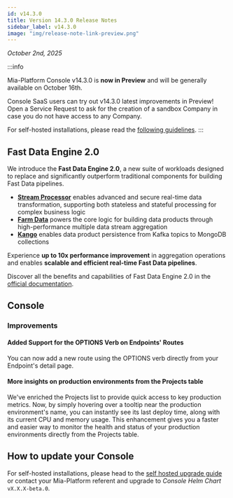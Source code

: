 ```yaml
---
id: v14.3.0
title: Version 14.3.0 Release Notes
sidebar_label: v14.3.0
image: "img/release-note-link-preview.png"
---
```


_October 2nd, 2025_

:::info

Mia-Platform Console v14.3.0 is **now in Preview** and will be generally available on October 16th.

Console SaaS users can try out v14.3.0 latest improvements in Preview! Open a Service Request to ask for the creation of a sandbox Company in case you do not have access to any Company.

For self-hosted installations, please read the [following guidelines](#how-to-update-your-console).
:::

## Fast Data Engine 2.0

We introduce the **Fast Data Engine 2.0**, a new suite of workloads designed to replace and significantly outperform traditional components for building Fast Data pipelines.

- **[Stream Processor](/products/fast_data/fast_data_engine_v2/stream_processor/10_Overview.md)** enables advanced and secure real-time data transformation, supporting both stateless and stateful processing for complex business logic
- **[Farm Data](/products/fast_data/fast_data_engine_v2/farm_data/10_Overview.md)** powers the core logic for building data products through high-performance multiple data stream aggregation
- **[Kango](/products/fast_data/fast_data_engine_v2/kango/10_Overview.md)** enables data product persistence from Kafka topics to MongoDB collections

Experience **up to 10x performance improvement** in aggregation operations and enables **scalable and efficient real-time Fast Data pipelines**.

Discover all the benefits and capabilities of Fast Data Engine 2.0 in the [official documentation](/products/fast_data/fast_data_engine_v2/overview.md).

## Console

### Improvements

#### Added Support for the OPTIONS Verb on Endpoints' Routes

You can now add a new route using the OPTIONS verb directly from your Endpoint's detail page. 

#### More insights on production environments from the Projects table

We've enriched the Projects list to provide quick access to key production metrics. Now, by simply hovering over a tooltip near the production environment's name, you can instantly see its last deploy time, along with its current CPU and memory usage. This enhancement gives you a faster and easier way to monitor the health and status of your production environments directly from the Projects table.

## How to update your Console

For self-hosted installations, please head to the [self hosted upgrade guide](/infrastructure/self-hosted/installation-chart/100_how-to-upgrade.md) or contact your Mia-Platform referent and upgrade to _Console Helm Chart_ `vX.X.X-beta.0`.
